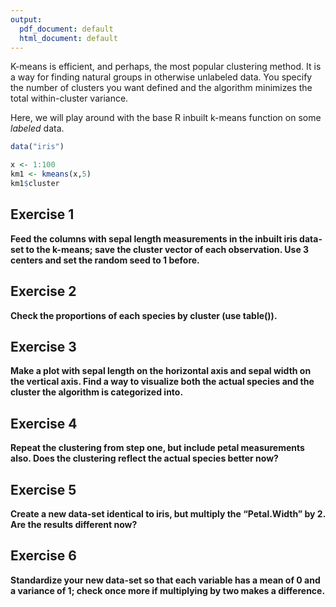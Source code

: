 ```yaml
---
output:
  pdf_document: default
  html_document: default
---
```

K-means is efficient, and perhaps, the most popular clustering method. It is a way for finding natural groups in otherwise unlabeled data. You specify the number of clusters you want defined and the algorithm minimizes the total within-cluster variance.

Here, we will play around with the base R inbuilt k-means function on some *labeled* data.
```r
data("iris")

x <- 1:100
km1 <- kmeans(x,5)
km1$cluster

```

## Exercise 1

**Feed the columns with sepal length measurements in the inbuilt iris data-set to the k-means; save the cluster vector of each observation. Use 3 centers and set the random seed to 1 before.**


## Exercise 2

**Check the proportions of each species by cluster (use table()).**

## Exercise 3

**Make a plot with sepal length on the horizontal axis and sepal width on the vertical axis. Find a way to visualize both the actual species and the cluster the algorithm is categorized into.**

## Exercise 4

**Repeat the clustering from step one, but include petal measurements also. Does the clustering reflect the actual species better now?**

## Exercise 5

**Create a new data-set identical to iris, but multiply the “Petal.Width” by 2. Are the results different now?**

## Exercise 6

**Standardize your new data-set so that each variable has a mean of 0 and a variance of 1; check once more if multiplying by two makes a difference.**



